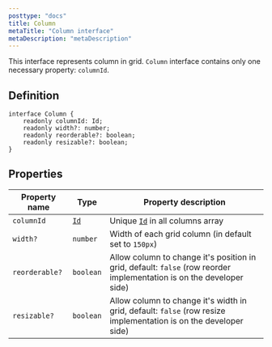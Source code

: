 ```yaml
---
posttype: "docs"
title: Column
metaTitle: "Column interface"
metaDescription: "metaDescription"
---
```


This interface represents column in grid. `Column` interface contains only one necessary property: `columnId`.

## Definition

```tsx
interface Column {
    readonly columnId: Id;
    readonly width?: number;
    readonly reorderable?: boolean;
    readonly resizable?: boolean;
}
```

## Properties

| Property name     | Type              | Property description | 
| ------------      | -------------     | -------------------- |
| `columnId`        | [`Id`](link)      | Unique [`Id`](link) in all columns array | 
| `width?`          | `number`          | Width of each grid column (in default set to `150px`) | 
| `reorderable?`    | `boolean`         | Allow column to change it's position in grid, default: `false` (row reorder implementation is on the developer side)  | 
| `resizable?`      | `boolean`         | Allow column to change it's width in grid, default: `false` (row resize implementation is on the developer side)  | 
